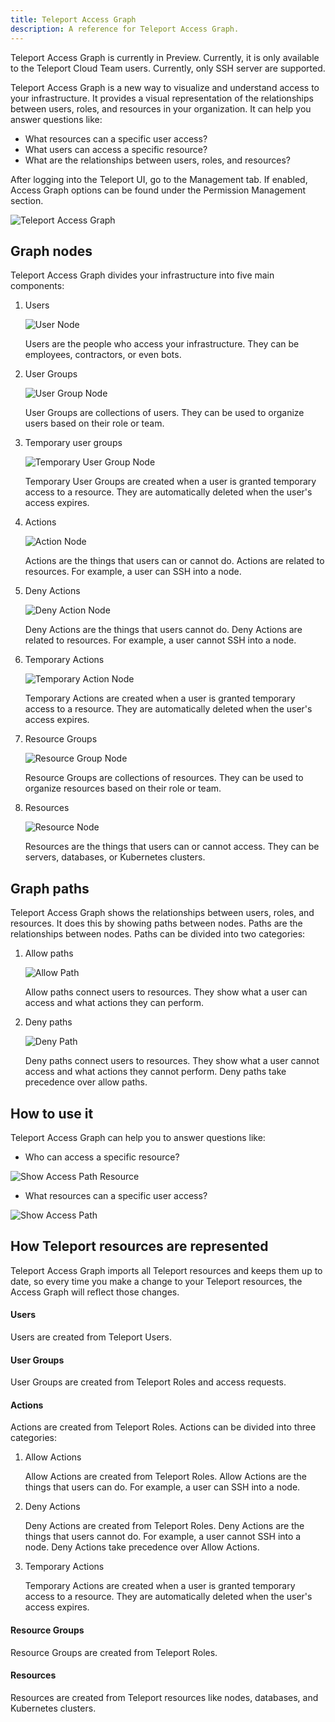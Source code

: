 ```yaml
---
title: Teleport Access Graph
description: A reference for Teleport Access Graph.
---
```


<Admonition type="tip" title="Preview">
  Teleport Access Graph is currently in Preview. Currently, it is only available
  to the Teleport Cloud Team users. Currently, only SSH server are supported.
</Admonition>

Teleport Access Graph is a new way to visualize and understand access to your
infrastructure. It provides a visual representation of the relationships between
users, roles, and resources in your organization. It can help you answer
questions like:

- What resources can a specific user access?
- What users can access a specific resource?
- What are the relationships between users, roles, and resources?

After logging into the Teleport UI, go to the Management tab. If enabled, Access Graph options can be found
under the Permission Management section.

![Teleport Access Graph](../img/access-graph/main-view.png)

## Graph nodes

Teleport Access Graph divides your infrastructure into five main components:

1. Users

    ![User Node](../img/access-graph/user-node.png)

    Users are the people who access your infrastructure. They can be employees,
    contractors, or even bots.

2. User Groups

    ![User Group Node](../img/access-graph/user-group-node.png)

    User Groups are collections of users. They can be used to organize users
    based on their role or team.

3. Temporary user groups

    ![Temporary User Group Node](../img/access-graph/temporary-user-group-node.png)

    Temporary User Groups are created when a user is granted temporary access to a
    resource. They are automatically deleted when the user's access expires.

4. Actions

    ![Action Node](../img/access-graph/allow-action-node.png)

    Actions are the things that users can or cannot do. Actions are related to
    resources. For example, a user can SSH into a node.

5. Deny Actions

    ![Deny Action Node](../img/access-graph/deny-action-node.png)

    Deny Actions are the things that users cannot do. Deny Actions are related to
    resources. For example, a user cannot SSH into a node.

6. Temporary Actions

    ![Temporary Action Node](../img/access-graph/temporary-action-node.png)

    Temporary Actions are created when a user is granted temporary access to a
    resource. They are automatically deleted when the user's access expires.

7. Resource Groups

    ![Resource Group Node](../img/access-graph/resource-group-node.png)

    Resource Groups are collections of resources. They can be used to organize
    resources based on their role or team.

8. Resources

    ![Resource Node](../img/access-graph/resource-node.png)

    Resources are the things that users can or cannot access. They can be
    servers, databases, or Kubernetes clusters.

## Graph paths

Teleport Access Graph shows the relationships between users, roles, and
resources. It does this by showing paths between nodes. Paths are the
relationships between nodes. Paths can be divided into two categories:

1. Allow paths

    ![Allow Path](../img/access-graph/allow-path.png)

    Allow paths connect users to resources. They show what a user can access
    and what actions they can perform.

2. Deny paths

      ![Deny Path](../img/access-graph/deny-path.png)

      Deny paths connect users to resources. They show what a user cannot access
      and what actions they cannot perform. Deny paths take precedence over allow
      paths.

## How to use it

Teleport Access Graph can help you to answer questions like:

- Who can access a specific resource?

![Show Access Path Resource](../img/access-graph/show-access-path-resource.gif)

- What resources can a specific user access?

![Show Access Path](../img/access-graph/show-access-path.gif)


## How Teleport resources are represented

Teleport Access Graph imports all Teleport resources and keeps them up to date, so every time you make a change
to your Teleport resources, the Access Graph will reflect those changes.

#### Users

Users are created from Teleport Users.

#### User Groups

User Groups are created from Teleport Roles and access requests.

#### Actions

Actions are created from Teleport Roles. Actions can be divided into three
categories:

1. Allow Actions

    Allow Actions are created from Teleport Roles. Allow Actions are the things
    that users can do. For example, a user can SSH into a node.

2. Deny Actions

    Deny Actions are created from Teleport Roles. Deny Actions are the things
    that users cannot do. For example, a user cannot SSH into a node. Deny
    Actions take precedence over Allow Actions.

3. Temporary Actions

    Temporary Actions are created when a user is granted temporary access to a
    resource. They are automatically deleted when the user's access expires.

#### Resource Groups

Resource Groups are created from Teleport Roles.

#### Resources

Resources are created from Teleport resources like nodes, databases, and
Kubernetes clusters.
